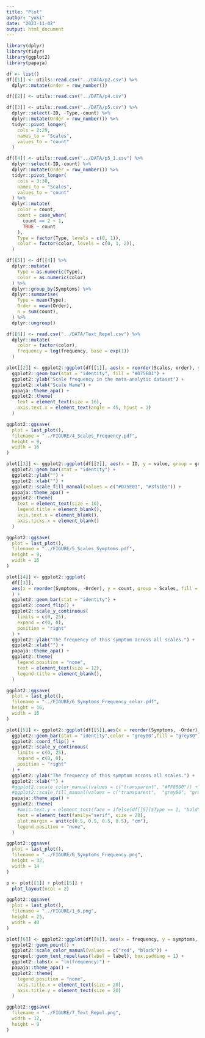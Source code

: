 ```yaml
---
title: "Plot"
author: "yuki"
date: "2023-11-02"
output: html_document
---
```

```r
library(dplyr)
library(tidyr)
library(ggplot2)
library(papaja)
```

```r
df <- list()
df[[1]] <- utils::read.csv("../DATA/p2.csv") %>%
  dplyr::mutate(order = row_number())

df[[2]] <- utils::read.csv("../DATA/p4.csv")

df[[3]] <- utils::read.csv("../DATA/p5.csv") %>%
  dplyr::select(-ID, -Type,-count) %>%
  dplyr::mutate(Order = row_number()) %>%
  tidyr::pivot_longer(
    cols = 2:29, 
    names_to = "Scales",
    values_to = "count"
  )

df[[4]] <- utils::read.csv("../DATA/p5_1.csv") %>%
  dplyr::select(-ID,-count) %>%
  dplyr::mutate(Order = row_number()) %>%
  tidyr::pivot_longer(
    cols = 3:30, 
    names_to = "Scales",
    values_to = "count"
  ) %>%
  dplyr::mutate(
    color = count,
    count = case_when(
      count == 2 ~ 1,
      TRUE ~ count
    ),
    Type = factor(Type, levels = c(0, 1)),
    color = factor(color, levels = c(0, 1, 2)),
  ) 

df[[5]] <- df[[4]] %>%
  dplyr::mutate(
    Type = as.numeric(Type),
    color = as.numeric(color)
  ) %>%
  dplyr::group_by(Symptoms) %>% 
  dplyr::summarise(
    Type = mean(Type),
    Order = mean(Order),
    n = sum(count),
  ) %>%
  dplyr::ungroup()

df[[6]] <- read.csv("../DATA/Text_Repel.csv") %>%
  dplyr::mutate(
    color = factor(color),
    frequency = log(frequency, base = exp(1))
  )
```

```r
plot[[2]] <- ggplot2::ggplot(df[[1]], aes(x = reorder(Scales, order), y = count)) +
  ggplot2::geom_bar(stat = "identity", fill = "#D75E01") +
  ggplot2::ylab("Scale frequency in the meta-analytic dataset") +
  ggplot2::xlab("Scale Name") +
  papaja::theme_apa() +
  ggplot2::theme(
    text = element_text(size = 16),
    axis.text.x = element_text(angle = 45, hjust = 1)
  )

ggplot2::ggsave(
  plot = last_plot(),
  filename = "../FIGURE/4_Scales_Frequency.pdf",
  height = 9,
  width = 16
)
```

```r
plot[[3]] <- ggplot2::ggplot(df[[2]], aes(x = ID, y = value, group = group, fill = group)) +
  ggplot2::geom_bar(stat = "identity") +
  ggplot2::ylab("") +
  ggplot2::xlab("") +
  ggplot2::scale_fill_manual(values = c("#D75E01", "#3f51b5")) +
  papaja::theme_apa() +
  ggplot2::theme(
    text = element_text(size = 16),
    legend.title = element_blank(),
    axis.text.x = element_blank(),
    axis.ticks.x = element_blank()
  )

ggplot2::ggsave(
  plot = last_plot(),
  filename = "../FIGURE/5_Scales_Symptoms.pdf",
  height = 9,
  width = 16
)
```

```r
plot[[4]] <- ggplot2::ggplot(
  df[[3]],
  aes(x = reorder(Symptoms, -Order), y = count, group = Scales, fill = Scales)
  ) +
  ggplot2::geom_bar(stat = "identity") +
  ggplot2::coord_flip() +
  ggplot2::scale_y_continuous(
    limits = c(0, 25),
    expand = c(0, 0),
    position = "right"
  ) +
  ggplot2::ylab("The frequency of this symptom across all scales.") +
  ggplot2::xlab("") +
  papaja::theme_apa() +
  ggplot2::theme(
    legend.position = "none",
    text = element_text(size = 12),
    legend.title = element_blank(),
  )

ggplot2::ggsave(
  plot = last_plot(),
  filename = "../FIGURE/6_Symptoms_Frequency_color.pdf",
  height = 16,
  width = 16
)
```


```r
plot[[5]] <- ggplot2::ggplot(df[[5]],aes(x = reorder(Symptoms, -Order),y = n,)) +
  ggplot2::geom_bar(stat = "identity",color = "grey80",fill = "grey80") +
  ggplot2::coord_flip() +
  ggplot2::scale_y_continuous(
    limits = c(0, 25),
    expand = c(0, 0),
    position = "right"
  ) +
  ggplot2::ylab("The frequency of this symptom across all scales.") +
  ggplot2::xlab("") +
  #ggplot2::scale_color_manual(values = c("transparent", "#FF8080")) +
  #ggplot2::scale_fill_manual(values = c("transparent",  "grey80", "grey80")) +
  papaja::theme_apa() +
  ggplot2::theme(
    #axis.text.y = element_text(face = ifelse(df[[5]]$Type == 2, "bold", "plain")),
    text = element_text(family="serif", size = 20),
    plot.margin = unit(c(0.5, 0.5, 0.5, 0.5), "cm"),
    legend.position = "none",
  )

ggplot2::ggsave(
  plot = last_plot(),
  filename = "../FIGURE/6_Symptoms_Frequency.png",
  height = 32,
  width = 14
)
```

```r
p <- plot[[1]] + plot[[5]] +
  plot_layout(ncol = 2)

ggplot2::ggsave(
  plot = last_plot(),
  filename = "../FIGURE/1_6.png",
  height = 25,
  width = 40
)
```


```r
plot[[6]] <- ggplot2::ggplot(df[[6]], aes(x = frequency, y = symptoms, color = color)) +
  ggplot2::geom_point() +
  ggplot2::scale_color_manual(values = c("red", "black")) +
  ggrepel::geom_text_repel(aes(label = label), box.padding = 1) +
  ggplot2::labs(x = "ln(frequency)") +
  papaja::theme_apa() +
  ggplot2::theme(
    legend.position = "none",
    axis.title.x = element_text(size = 20),
    axis.title.y = element_text(size = 20)
  )

ggplot2::ggsave(
  filename = "../FIGURE/7_Text_Repel.png",
  width = 12,
  height = 9
)
```

